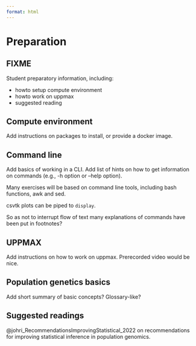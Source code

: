 ```yaml
---
format: html
---
```


# Preparation {#sec-preparation}

::: {.callout-warning}

## FIXME

Student preparatory information, including:

- howto setup compute environment
- howto work on uppmax
- suggested reading

:::

## Compute environment {#sec-preparation-compute-environment}

Add instructions on packages to install, or provide a docker image.

## Command line {#sec-preparation-command-line}

Add basics of working in a CLI. Add list of hints on how to get
information on commands (e.g., -h option or --help option).

Many exercises will be based on command line tools, including bash
functions, awk and sed.

csvtk plots can be piped to `display`.

So as not to interrupt flow of text many explanations of commands have
been put in footnotes?

## UPPMAX {#sec-preparation-uppmax}

Add instructions on how to work on uppmax. Prerecorded video would be
nice.

## Population genetics basics {#sec-preparation-population-genetics-basics}

Add short summary of basic concepts? Glossary-like?

## Suggested readings {#sec-preparation-suggested-readings}

@johri_RecommendationsImprovingStatistical_2022 on recommendations for
improving statistical inference in population genomics.
